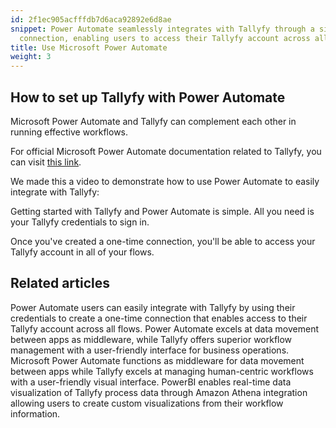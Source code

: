 ```yaml
---
id: 2f1ec905acfffdb7d6aca92892e6d8ae
snippet: Power Automate seamlessly integrates with Tallyfy through a simple credential-based
  connection, enabling users to access their Tallyfy account across all workflow flows.
title: Use Microsoft Power Automate
weight: 3
---
```


## How to set up Tallyfy with Power Automate

Microsoft Power Automate and Tallyfy can complement each other in running effective workflows.

For official Microsoft Power Automate documentation related to Tallyfy, you can visit [this link](https://docs.microsoft.com/en-us/connectors/tallyfy/).

We made this a video to demonstrate how to use Power Automate to easily integrate with Tallyfy:

<lite-vimeo videoid="347324914"></lite-vimeo>

Getting started with Tallyfy and Power Automate is simple. All you need is your Tallyfy credentials to sign in.

Once you've created a one-time connection, you'll be able to access your Tallyfy account in all of your flows.


## Related articles
<CardGrid>
<LinkTitleCard header="<b>Power Automate > Use Microsoft Power Automate</b>" href="/products/pro/integrations/middleware/power-automate/how-can-i-integrate-tallyfy-with-microsoft-power-automate/" > Power Automate users can easily integrate with Tallyfy by using their credentials to create a one-time connection that enables access to their Tallyfy account across all flows. </LinkTitleCard>
<LinkTitleCard header="<b>Middleware > Power Automate</b>" href="/products/pro/integrations/middleware/power-automate/" > Power Automate excels at data movement between apps as middleware, while Tallyfy offers superior workflow management with a user-friendly interface for business operations. </LinkTitleCard>
<LinkTitleCard header="<b>Middleware > Power Automate</b>" href="/products/pro/integrations/middleware/power-automate/" > Microsoft Power Automate functions as middleware for data movement between apps while Tallyfy excels at managing human-centric workflows with a user-friendly visual interface. </LinkTitleCard>
<LinkTitleCard header="<b>Analytics > PowerBI</b>" href="/products/pro/integrations/analytics/powerbi/" > PowerBI enables real-time data visualization of Tallyfy process data through Amazon Athena integration allowing users to create custom visualizations from their workflow information. </LinkTitleCard>
</CardGrid>